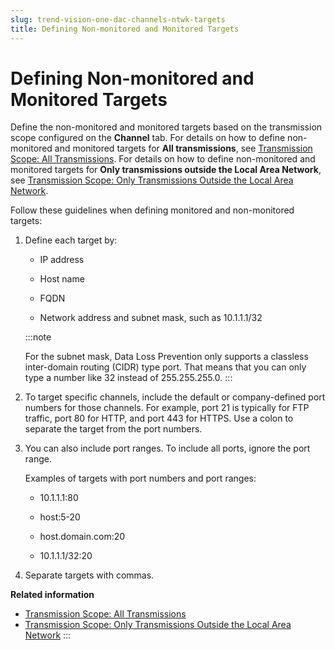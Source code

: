 ```yaml
---
slug: trend-vision-one-dac-channels-ntwk-targets
title: Defining Non-monitored and Monitored Targets
---
```

# Defining Non-monitored and Monitored Targets

Define the non-monitored and monitored targets based on the transmission scope configured on the **Channel** tab. For details on how to define non-monitored and monitored targets for **All transmissions**, see [Transmission Scope: All Transmissions](transmission-scope-all.mdx). For details on how to define non-monitored and monitored targets for **Only transmissions outside the Local Area Network**, see [Transmission Scope: Only Transmissions Outside the Local Area Network](transmission-scope-outside-lan.mdx).

Follow these guidelines when defining monitored and non-monitored targets:

1.  Define each target by:

    - IP address

    - Host name

    - FQDN

    - Network address and subnet mask, such as 10.1.1.1/32

    :::note

    For the subnet mask, Data Loss Prevention only supports a classless inter-domain routing (CIDR) type port. That means that you can only type a number like 32 instead of 255.255.255.0.
    :::

2.  To target specific channels, include the default or company-defined port numbers for those channels. For example, port 21 is typically for FTP traffic, port 80 for HTTP, and port 443 for HTTPS. Use a colon to separate the target from the port numbers.

3.  You can also include port ranges. To include all ports, ignore the port range.

    Examples of targets with port numbers and port ranges:

    - 10.1.1.1:80

    - host:5-20

    - host.domain.com:20

    - 10.1.1.1/32:20

4.  Separate targets with commas.

**Related information**

- [Transmission Scope: All Transmissions](transmission-scope-all.mdx)
- [Transmission Scope: Only Transmissions Outside the Local Area Network](transmission-scope-outside-lan.mdx)
:::
